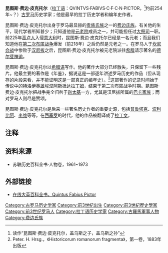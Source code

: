 '''昆图斯·费边·皮克托尔'''（[[拉丁语|拉丁语]]：QVINTVS·FABIVS·C·F·C·N·PICTOR，<ref>读作“昆图斯·费边·皮克托尔，盖乌斯之子，盖乌斯之孙”</ref>约前254年~？）[[罗马共和国|古罗马]]历史学家；他是最早的拉丁历史学者和编年史作者。

昆图斯·费边·皮克托尔出身于罗马最显赫的[[贵族_(罗马)|贵族]][[罗马氏族|氏族]]之一的[[费边氏族|费边氏族]]。有关他的生平，现代学者所知甚少；只知道他是[[元老院|元老院]]成员之一，并可能担任过[[大祭司_(古罗马)|大祭司]]一职。前225年[[高卢人|高卢人]]入侵[[意大利|意大利]]时，昆图斯·费边·皮克托尔已经是一名元老；而且我们知道他在[[第二次布匿战争|第二次布匿战争]]爆发（前218年）之后仍然是元老之一。在罗马人于[[坎尼会战|坎尼会战]]中惨败于[[汉尼拔|汉尼拔]]之后，昆图斯·费边·皮克托尔被元老院派往[[希腊|希腊]]请示著名的[[德尔斐神谕|德尔斐神谕]]。

昆图斯·费边·皮克托尔以[[希腊语|希腊语]]写作。他的著作大部分已经散失，只保留下一些残片。他最主要的著作是《年鉴》，据说这是一部逐年讲述罗马历史的作品（但从现存的片段来看，并不能证明这是一部真正的编年史）。<ref>Peter. H. Hrsg.，《Historicorum romanorum fragmenta》，第一卷，1883年出版</ref>这部著作的记录时间始于传说中的[[特洛伊|特洛伊]][[英雄|英雄]][[埃涅阿斯|埃涅阿斯]]抵达[[拉丁姆|拉丁姆]]，结束于第二次布匿战争时期。昆图斯·费边·皮克托尔把战争完全归咎于[[迦太基|迦太基]]一方，尤其是汉尼拔所属的[[巴卡家族|巴卡家族]]；而对罗马人则尽是赞颂。

昆图斯·费边·皮克托尔是后来一些著名历史作者的重要史源，包括[[普鲁塔克|普鲁塔克]]、[[波利比阿|波利比阿]]、[[提图斯·李维|李维]]等等。在[[西塞罗|西塞罗]]的时代，他的作品被翻译成了[[拉丁文|拉丁文]]。
==注释==
<references/>
==资料来源==
*苏联历史百科全书·人物卷，1961~1973

==外部链接==
*[http://www.britannica.com/eb/article-9033519/Quintus-Fabius-Pictor 在线大英百科全书，Quintus Fabius Pictor] {{Wayback|url=http://www.britannica.com/eb/article-9033519/Quintus-Fabius-Pictor |date=20080616001847 }}
{{Authority control}}
[[Category:古罗马历史学家|Category:古罗马历史学家]]
[[Category:前3世纪出生|Category:前3世纪出生]]
[[Category:前3世紀歷史學家|Category:前3世紀歷史學家]]
[[Category:前3世纪罗马人|Category:前3世纪罗马人]]
[[Category:拉丁语历史学家|Category:拉丁语历史学家]]
[[Category:古羅馬軍事人物|Category:古羅馬軍事人物]]
[[Category:费边氏族|Category:费边氏族]]